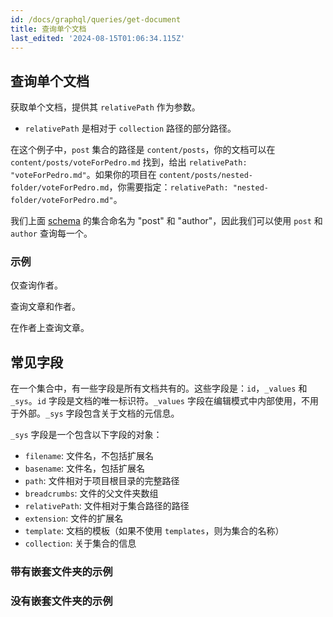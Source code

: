 ```yaml
---
id: /docs/graphql/queries/get-document
title: 查询单个文档
last_edited: '2024-08-15T01:06:34.115Z'
---
```


## 查询单个文档

获取单个文档，提供其 `relativePath` 作为参数。

* `relativePath` 是相对于 `collection` 路径的部分路径。

在这个例子中，`post` 集合的路径是 `content/posts`，你的文档可以在 `content/posts/voteForPedro.md` 找到，给出 `relativePath: "voteForPedro.md"`。如果你的项目在 `content/posts/nested-folder/voteForPedro.md`，你需要指定：`relativePath: "nested-folder/voteForPedro.md"`。

我们上面 [schema](/docs/graphql/queries/#example-schema) 的集合命名为 "post" 和 "author"，因此我们可以使用 `post` 和 `author` 查询每一个。

### 示例

仅查询作者。

<GraphQLCodeBlock
  query="{
  ##author(relativePath:#&#x22;napolean.json&#x22;)#{
  ####name
  ##}
  }"
  response="{
  ##&#x22;data&#x22;:#{
  ####&#x22;author&#x22;:#{
  ######&#x22;name&#x22;:#&#x22;Napolean&#x22;
  ####}
  ##}
  }"
/>

查询文章和作者。

<GraphQLCodeBlock
  query="{
  ##post(relativePath:#&#x22;voteForPedro.json&#x22;)#{
  ####title
  ####category
  ####author#{
  ######...#on#Author#{
  ########name
  ######}
  ####}
  ##}
  }"
  response="{
  ##&#x22;data&#x22;:#{
  ####&#x22;post&#x22;:#{
  ######&#x22;title&#x22;:#&#x22;Vote#For#Pedro&#x22;,
  ######&#x22;category&#x22;:#&#x22;politics&#x22;,
  ######&#x22;author&#x22;:#{
  ########&#x22;name&#x22;:#&#x22;Napolean&#x22;
  ######}
  ####}
  ##}
  }"
/>

在作者上查询文章。

<GraphQLCodeBlock
  query="{
  ##author(relativePath:#&#x22;napolean.json&#x22;)#{
  ####name
  ####post#{
  ######edges#{
  ########node#{
  ##########title
  ########}
  ######}
  ####}
  ##}
  }"
  response="{
  ##&#x22;data&#x22;:#{
  ####&#x22;author&#x22;:#{
  ######&#x22;name&#x22;:#&#x22;Napolean&#x22;,
  ######&#x22;post&#x22;:#{
  ########&#x22;edges&#x22;:#[
  ##########&#x22;node&#x22;:#{
  ############&#x22;title&#x22;:#&#x22;Vote for Pedro&#x22;,
  ##########}
  ########]
  ######}
  ####}
  ##}
  }"
/>

## 常见字段

在一个集合中，有一些字段是所有文档共有的。这些字段是：`id`，`_values` 和 `_sys`。`id` 字段是文档的唯一标识符。`_values` 字段在编辑模式中内部使用，不用于外部。`_sys` 字段包含关于文档的元信息。

`_sys` 字段是一个包含以下字段的对象：

* `filename`: 文件名，不包括扩展名
* `basename`: 文件名，包括扩展名
* `path`: 文件相对于项目根目录的完整路径
* `breadcrumbs`: 文件的父文件夹数组
* `relativePath`: 文件相对于集合路径的路径
* `extension`: 文件的扩展名
* `template`: 文档的模板（如果不使用 `templates`，则为集合的名称）
* `collection`: 关于集合的信息

### 带有嵌套文件夹的示例

<GraphQLCodeBlock
  query="{
  ##post(relativePath:#&#x22;nested/anotherPost.json&#x22;)#{
  ####id
  ####_sys#{
  ######filename
  ######basename
  ######path
  ######breadcrumbs
  ######relativePath
  ######extension
  ######template
  ####}
  ##}
  }"
  response="{
  ##&#x22;data&#x22;:#{
  ####&#x22;post&#x22;:#{
  ######&#x22;id&#x22;:#&#x22;content/posts/nested/anotherPost.json&#x22;,
  ######&#x22;_sys&#x22;:#{
  ########&#x22;filename&#x22;:#&#x22;anotherPost&#x22;,
  ########&#x22;basename&#x22;:#&#x22;anotherPost.json&#x22;,
  ########&#x22;path&#x22;:#&#x22;content/posts/nested/anotherPost.json&#x22;,
  ########&#x22;breadcrumbs&#x22;:#[
  ##########&#x22;nested&#x22;,
  ##########&#x22;anotherPost&#x22;
  ########],
  ########&#x22;relativePath&#x22;:#&#x22;nested/anotherPost.json&#x22;,
  ########&#x22;extension&#x22;:#&#x22;.json&#x22;,
  ########&#x22;template&#x22;:#&#x22;post&#x22;
  ######}
  ####}
  ##}
  }"
/>

### 没有嵌套文件夹的示例

<GraphQLCodeBlock
  query="{
  ##post(relativePath:#&#x22;anotherPost.json&#x22;)#{
  ####id
  ####_sys#{
  ######filename
  ######basename
  ######path
  ######breadcrumbs
  ######relativePath
  ######extension
  ######template
  ####}
  ##}
  }"
  response="{
  ##&#x22;data&#x22;:#{
  ####&#x22;post&#x22;:#{
  ######&#x22;id&#x22;:#&#x22;content/posts/anotherPost.json&#x22;,
  ######&#x22;_sys&#x22;:#{
  ########&#x22;filename&#x22;:#&#x22;anotherPost&#x22;,
  ########&#x22;basename&#x22;:#&#x22;anotherPost.json&#x22;,
  ########&#x22;path&#x22;:#&#x22;content/posts/anotherPost.json&#x22;,
  ########&#x22;breadcrumbs&#x22;:#[
  ##########&#x22;anotherPost&#x22;
  ########],
  ########&#x22;relativePath&#x22;:#&#x22;anotherPost.json&#x22;,
  ########&#x22;extension&#x22;:#&#x22;.json&#x22;,
  ########&#x22;template&#x22;:#&#x22;post&#x22;
  ######}
  ####}
  ##}
  }"
/>